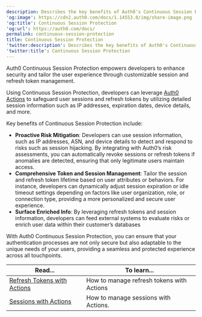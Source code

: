 ```yaml
---
description: Describes the key benefits of Auth0's Continuous Session Protection.
'og:image': https://cdn2.auth0.com/docs/1.14553.0/img/share-image.png
'og:title': Continuous Session Protection
'og:url': https://auth0.com/docs/
permalink: continuous-session-protection
title: Continuous Session Protection
'twitter:description': Describes the key benefits of Auth0's Continuous Session Protection.
'twitter:title': Continuous Session Protection
---
```

Auth0 Continuous Session Protection empowers developers to enhance security and tailor the user experience through customizable session and <Tooltip tip="Refresh Token: Token used to obtain a renewed Access Token without forcing users to log in again." cta="View Glossary" href="/glossary?term=refresh+token">refresh token</Tooltip> management.

Using Continuous Session Protection, developers can leverage [Auth0 Actions](/customize/actions) to safeguard user sessions and refresh tokens by utilizing detailed session information such as IP addresses, expiration dates, device details, and more.

Key benefits of Continuous Session Protection include:

* **Proactive Risk Mitigation**: Developers can use session information, such as IP addresses, ASN, and device details to detect and respond to risks such as session hijacking. By integrating with Auth0’s risk assessments, you can automatically revoke sessions or refresh tokens if anomalies are detected, ensuring that only legitimate users maintain access.
* **Comprehensive Token and Session Management**: Tailor the session and refresh token lifetime based on user attributes or behaviors. For instance, developers can dynamically adjust session expiration or idle timeout settings depending on factors like user organization, role, or connection type, providing a more personalized and secure user experience.
* **Surface Enriched Info**: By leveraging refresh tokens and session information, developers can feed external systems to evaluate risks or enrich user data within their customer’s databases

With Auth0 Continuous Session Protection, you can ensure that your authentication processes are not only secure but also adaptable to the unique needs of your users, providing a seamless and protected experience across all touchpoints.

<table class="table"><thead>
<tr>
<th><strong>Read...</strong></th>
<th><strong>To learn...</strong></th>
</tr>
</thead>
<tbody>
<tr>
<td><a href="/secure/tokens/refresh-tokens/manage-refresh-tokens-actions">Refresh Tokens with Actions</a></td>
<td>How to manage refresh tokens with Actions</td>
</tr>
<tr>
<td><a href="/manage-users/sessions/manage-sessions-actions">Sessions with Actions</a></td>
<td>How to manage sessions with Actions.</td>
</tr>
</tbody>
</table>